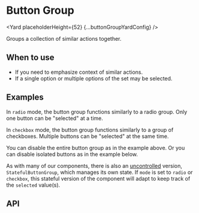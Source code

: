 



<SEO
  description="The Button Group component groups a collection of similar actions together."
  keywords="button group, react button group"
/>


# Button Group

<Yard placeholderHeight={52} {...buttonGroupYardConfig} />

Groups a collection of similar actions together.

## When to use

- If you need to emphasize context of similar actions.
- If a single option or multiple options of the set may be selected.

## Examples

<Example title="Basic usage" path="button-group/examples/basic.js">
  <Basic />
</Example>
<Example title="With icons" path="button-group/examples/icon.js">
  <Icon />
</Example>
<Example title="With enhancers" path="button-group/examples/enhancer.js">
  <Enhancer />
</Example>
<Example title="Radio mode" path="button-group/examples/radio-mode.js">
  <RadioMode />
</Example>
<Example title="Navigation" path="button-group/examples/navigation.js">
  <Navigation />
</Example>
<Example title="TopBar Button Group" path="button-group/examples/topbar-icon-groups.js">
  <TopBar />
</Example>
<Example title="Action Bar" path="button-group/examples/action-bar.js">
  <ActionBar />
</Example>
<Example title="Controlled Behaviour" path="button-group/examples/controlled.js">
  <Controlled />
</Example>

In `radio` mode, the button group functions similarly to a radio group. Only one button can be "selected" at a time.

<Example title="Checkbox mode" path="button-group/examples/checkbox-mode.js">
  <CheckboxMode />
</Example>

In `checkbox` mode, the button group functions similarly to a group of checkboxes. Multiple buttons can be "selected" at the same time.

<Example title="Disabled button group" path="button-group/examples/disabled.js">
  <Disabled />
</Example>

You can disable the entire button group as in the example above. Or you can disable isolated buttons as in the example below.

<Example title="Single disabled button" path="button-group/examples/disabled-button.js">
  <DisabledButton />
</Example>
<Example title="With a dropdown" path="button-group/examples/dropdown.js">
  <Dropdown />
</Example>
<Example title="Stateful (uncontrolled) with radio mode" path="button-group/examples/stateful-radio.js">
  <StatefulRadio />
</Example>

As with many of our components, there is also an [uncontrolled](https://reactjs.org/docs/uncontrolled-components.html) version, `StatefulButtonGroup`, which manages its own state. If `mode` is set to `radio` or `checkbox`, this stateful version of the component will adapt to keep track of the `selected` value(s).

<Example title="Stateful (uncontrolled) with checkbox mode" path="button-group/examples/stateful-checkbox.js">
  <StatefulCheckbox />
</Example>

## API

<ApiTable title="ButtonGroup props" config={buttonGroupYardConfig} />
<ImplementationLink componentPath="button-group" />
<Exports component={ButtonGroupExports} title="ButtonGroup exports" path="spaceweb/button-group" />
